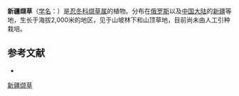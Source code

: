 {{Speciesbox
| name = 新疆缬草
| status = 
| status_system = 
| image = 
| genus = Valeriana
| species = fedtschenkoi
| authority = Coincy
}}

'''新疆缬草'''（[[学名|学名]]：{{lang|la|''Valeriana fedtschenkoi''}}）是[[忍冬科|忍冬科]][[缬草属|缬草属]]的植物。分布在[[俄罗斯|俄罗斯]]以及[[中国大陆|中国大陆]]的[[新疆|新疆]]等地，生长于海拔2,000米的地区，见于山坡林下和山顶草地，目前尚未由人工引种栽培。

== 参考文献 ==
<div class="references-small">
* {{cite web| url =http://www.bioinfo.cn/db05/KmzwSpecies.php?action=view&id=23639| title =新疆缬草| work =《中国高等植物数据库全库》| publisher =中国科学院微生物研究所| author =昆明植物研究所| accessdate =2009-02-25| deadurl =yes| archiveurl =https://web.archive.org/web/20160305023431/http://www.bioinfo.cn/db05/KmzwSpecies.php?action=view&id=23639| archivedate =2016-03-05}}
</div>
{{Taxonbar|from=Q11083832}}

[[Category:缬草属|新疆缬草]]


{{植物小作品}}
